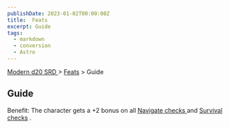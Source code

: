 ```yaml
---
publishDate: 2023-01-02T00:00:00Z
title:  Feats
excerpt: Guide
tags:
  - markdown
  - conversion
  - Astro
---
```


[ Modern d20 SRD ](/#modernD20) > [ Feats](modern-d20-srd-feats-index) > Guide

##  Guide

Benefit: The character gets a +2 bonus on all [ Navigate ](modern-d20-srd-skills-navigate) [ checks ](modern-d20-srd-skills-skill-basics-php#skill-check-index) and [ Survival ](modern-d20-srd-skills-survival) [ checks](modern-d20-srd-skills-skill-basics-php#skill-check-index) .

